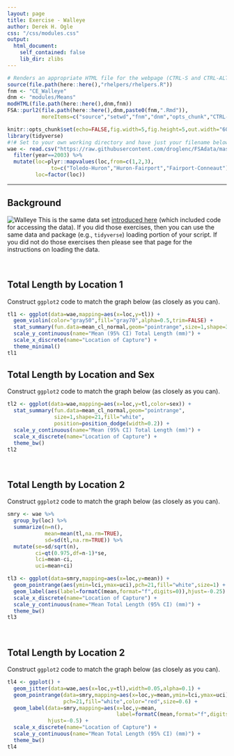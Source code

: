 ```yaml
---
layout: page
title: Exercise - Walleye
author: Derek H. Ogle
css: "/css/modules.css"
output:
  html_document:
    self_contained: false
    lib_dir: zlibs
---
```


```r
# Renders an appropriate HTML file for the webpage (CTRL-S and CTRL-ALT-C)
source(file.path(here::here(),"rhelpers/rhelpers.R"))
fnm <- "CE_Walleye"
dnm <- "modules/Means"
modHTML(file.path(here::here(),dnm,fnm))
FSA::purl2(file.path(here::here(),dnm,paste0(fnm,".Rmd")),
           moreItems=c("source","setwd","fnm","dnm","opts_chunk","CTRL-S"))
```
```r
knitr::opts_chunk$set(echo=FALSE,fig.width=5,fig.height=5,out.width="60%")
library(tidyverse)
#!# Set to your own working directory and have just your filename below.
wae <- read.csv("https://raw.githubusercontent.com/droglenc/FSAdata/master/data-raw/WalleyeErie2.csv") %>%
  filter(year==2003) %>%
  mutate(loc=plyr::mapvalues(loc,from=c(1,2,3),
              to=c("Toledo-Huron","Huron-Fairport","Fairport-Conneaut")),
         loc=factor(loc))
```

----

## Background
<img src="../zimgs/Walleye.jpg" alt="Walleye" class="img-right">
This is the same data set [introduced here](../Intro2/CE_Walleye.html) (which included code for accessing the data). If you did those exercises, then you can use the same data and package (e.g., `tidyverse`) loading portion of your script. If you did not do those exercises then please see that page for the instructions on loading the data.

&nbsp;


## Total Length by Location 1
Construct `ggplot2` code to match the graph below (as closely as you can).

```r
tl1 <- ggplot(data=wae,mapping=aes(x=loc,y=tl)) +
  geom_violin(color="gray50",fill="gray70",alpha=0.5,trim=FALSE) +
  stat_summary(fun.data=mean_cl_normal,geom="pointrange",size=1,shape=3) +
  scale_y_continuous(name="Mean (95% CI) Total Length (mm)") +
  scale_x_discrete(name="Location of Capture") +
  theme_minimal()
tl1
```

## Total Length by Location and Sex
Construct `ggplot2` code to match the graph below (as closely as you can).

```r
tl2 <- ggplot(data=wae,mapping=aes(x=loc,y=tl,color=sex)) +
  stat_summary(fun.data=mean_cl_normal,geom="pointrange",
               size=1,shape=21,fill="white",
               position=position_dodge(width=0.2)) +
  scale_y_continuous(name="Mean (95% CI) Total Length (mm)") +
  scale_x_discrete(name="Location of Capture") +
  theme_bw()
tl2
```

&nbsp;

## Total Length by Location 2
Construct `ggplot2` code to match the graph below (as closely as you can).

```r
smry <- wae %>%
  group_by(loc) %>%
  summarize(n=n(),
            mean=mean(tl,na.rm=TRUE),
            sd=sd(tl,na.rm=TRUE)) %>%
  mutate(se=sd/sqrt(n),
         ci=qt(0.975,df=n-1)*se,
         lci=mean-ci,
         uci=mean+ci)

tl3 <- ggplot(data=smry,mapping=aes(x=loc,y=mean)) +
  geom_pointrange(aes(ymin=lci,ymax=uci),pch=21,fill="white",size=1) +
  geom_label(aes(label=formatC(mean,format="f",digits=0)),hjust=-0.25) +
  scale_x_discrete(name="Location of Capture") +
  scale_y_continuous(name="Mean Total Length (95% CI) (mm)") +
  theme_bw()
tl3
```

&nbsp;

## Total Length by Location 2
Construct `ggplot2` code to match the graph below (as closely as you can).

```r
tl4 <- ggplot() +
  geom_jitter(data=wae,aes(x=loc,y=tl),width=0.05,alpha=0.1) +
  geom_pointrange(data=smry,mapping=aes(x=loc,y=mean,ymin=lci,ymax=uci),
                  pch=21,fill="white",color="red",size=0.6) +
  geom_label(data=smry,mapping=aes(x=loc,y=mean,
                                   label=formatC(mean,format="f",digits=0)),
             hjust=-0.5) +
  scale_x_discrete(name="Location of Capture") +
  scale_y_continuous(name="Mean Total Length (95% CI) (mm)") +
  theme_bw()
tl4
```

&nbsp;
